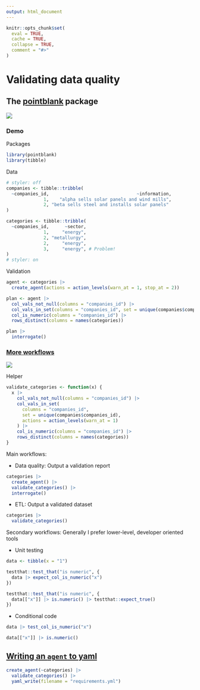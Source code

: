 ```yaml
---
output: html_document
---
```


```r
knitr::opts_chunk$set(
  eval = TRUE,
  cache = TRUE,
  collapse = TRUE,
  comment = "#>"
)
```

# Validating data quality

## The [pointblank](https://rich-iannone.github.io/pointblank/) package

![](data-validation-workflow.png)

### Demo

Packages

```r
library(pointblank)
library(tibble)
```

Data

```r
# styler: off
companies <- tibble::tribble(
  ~companies_id,                                 ~information,
              1,    "alpha sells solar panels and wind mills",
              2, "beta sells steel and installs solar panels"
)

categories <- tibble::tribble(
  ~companies_id,      ~sector,
              1,     "energy",
              2, "metallurgy",
              2,     "energy",
              3,     "energy", # Problem!
)
# styler: on
```

Validation

```r
agent <- categories |>
  create_agent(actions = action_levels(warn_at = 1, stop_at = 2))

plan <- agent |>
  col_vals_not_null(columns = "companies_id") |>
  col_vals_in_set(columns = "companies_id", set = unique(companies$companies_id)) |>
  col_is_numeric(columns = "companies_id") |>
  rows_distinct(columns = names(categories))

plan |>
  interrogate()
```

### [More workflows](https://rich-iannone.github.io/pointblank/articles/validation_workflows.html)

![](all-workflows.png)

Helper

```r
validate_categories <- function(x) {
  x |>
    col_vals_not_null(columns = "companies_id") |>
    col_vals_in_set(
      columns = "companies_id", 
      set = unique(companies$companies_id),
      actions = action_levels(warn_at = 1)
    ) |>
    col_is_numeric(columns = "companies_id") |>
    rows_distinct(columns = names(categories))
}
```

Main workflows:

* Data quality: Output a validation report

```r
categories |> 
  create_agent() |> 
  validate_categories() |> 
  interrogate()
```

* ETL: Output a validated dataset

```r
categories |> 
  validate_categories()
```

Secondary workflows: Generally I prefer lower-level, developer oriented tools

* Unit testing

```r
data <- tibble(x = "1")

testthat::test_that("is numeric", {
  data |> expect_col_is_numeric("x")
})

testthat::test_that("is numeric", {
  data[["x"]] |> is.numeric() |> testthat::expect_true()
})
```

* Conditional code

```r
data |> test_col_is_numeric("x")

data[["x"]] |> is.numeric()
```

## [Writing an `agent` to yaml](https://rich-iannone.github.io/pointblank/reference/yaml_write.html#writing-an-agent-object-to-a-yaml-file)

```r
create_agent(~categories) |> 
  validate_categories() |> 
  yaml_write(filename = "requirements.yml")
```

